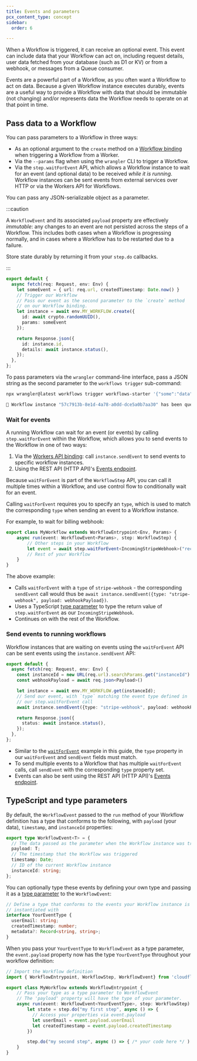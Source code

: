 ```yaml
---
title: Events and parameters
pcx_content_type: concept
sidebar:
  order: 6

---
```



When a Workflow is triggered, it can receive an optional event. This event can include data that your Workflow can act on, including request details, user data fetched from your database (such as D1 or KV) or from a webhook, or messages from a Queue consumer.

Events are a powerful part of a Workflow, as you often want a Workflow to act on data. Because a given Workflow instance executes durably, events are a useful way to provide a Workflow with data that should be immutable (not changing) and/or represents data the Workflow needs to operate on at that point in time.

## Pass data to a Workflow

You can pass parameters to a Workflow in three ways:

* As an optional argument to the `create` method on a [Workflow binding](/workers/wrangler/commands/#trigger) when triggering a Workflow from a Worker.
* Via the `--params` flag when using the `wrangler` CLI to trigger a Workflow.
* Via the `step.waitForEvent` API, which allows a Workflow instance to wait for an event (and optional data) to be received _while it is running_. Workflow instances can be sent events from external services over HTTP or via the Workers API for Workflows.

You can pass any JSON-serializable object as a parameter.

:::caution

A `WorkflowEvent` and its associated `payload` property are effectively _immutable_: any changes to an event are not persisted across the steps of a Workflow. This includes both cases when a Workflow is progressing normally, and in cases where a Workflow has to be restarted due to a failure.

Store state durably by returning it from your `step.do` callbacks.

:::

<TypeScriptExample>

```ts
export default {
  async fetch(req: Request, env: Env) {
    let someEvent = { url: req.url, createdTimestamp: Date.now() }
    // Trigger our Workflow
    // Pass our event as the second parameter to the `create` method
    // on our Workflow binding.
    let instance = await env.MY_WORKFLOW.create({
      id: await crypto.randomUUID(),
      params: someEvent
    });

    return Response.json({
      id: instance.id,
      details: await instance.status(),
    });
  },
};
```

</TypeScriptExample>

To pass parameters via the `wrangler` command-line interface, pass a JSON string as the second parameter to the `workflows trigger` sub-command:

```sh
npx wrangler@latest workflows trigger workflows-starter '{"some":"data"}'
```
```sh output
🚀 Workflow instance "57c7913b-8e1d-4a78-a0dd-dce5a0b7aa30" has been queued successfully
```

### Wait for events

A running Workflow can wait for an event (or events) by calling `step.waitForEvent` within the Workflow, which allows you to send events to the Workflow in one of two ways:

1. Via the [Workers API binding](/workflows/build/workers-api/): call `instance.sendEvent` to send events to specific workflow instances.
2. Using the REST API (HTTP API)'s [Events endpoint](/api/resources/workflows/subresources/instances/subresources/events/methods/create/).

Because `waitForEvent` is part of the `WorkflowStep` API, you can call it multiple times within a Workflow, and use control flow to conditionally wait for an event.

Calling `waitForEvent` requires you to specify an `type`, which is used to match the corresponding `type` when sending an event to a Workflow instance.

For example, to wait for billing webhook:

<TypeScriptExample>

```ts
export class MyWorkflow extends WorkflowEntrypoint<Env, Params> {
	async run(event: WorkflowEvent<Params>, step: WorkflowStep) {
		// Other steps in your Workflow
		let event = await step.waitForEvent<IncomingStripeWebhook>("receive invoice paid webhook from Stripe", { type: "stripe-webhook", timeout: "1 hour" })
		// Rest of your Workflow
	}
}
```

</TypeScriptExample>

The above example:

* Calls `waitForEvent` with a `type` of `stripe-webhook` - the corresponding `sendEvent` call would thus be `await instance.sendEvent({type: "stripe-webhook", payload: webhookPayload})`.
* Uses a TypeScript [type parameter](https://www.typescriptlang.org/docs/handbook/2/generics.html) to type the return value of `step.waitForEvent` as our `IncomingStripeWebhook`.
* Continues on with the rest of the Workflow.

### Send events to running workflows

Workflow instances that are waiting on events using the `waitForEvent` API can be sent events using the `instance.sendEvent` API:

<TypeScriptExample>

```ts
export default {
  async fetch(req: Request, env: Env) {
    const instanceId = new URL(req.url).searchParams.get("instanceId")
    const webhookPayload = await req.json<Payload>()

    let instance = await env.MY_WORKFLOW.get(instanceId);
    // Send our event, with `type` matching the event type defined in
    // our step.waitForEvent call
    await instance.sendEvent({type: "stripe-webhook", payload: webhookPayload})

    return Response.json({
      status: await instance.status(),
    });
  },
};
```

</TypeScriptExample>

* Similar to the [`waitForEvent`](#wait-for-events) example in this guide, the `type` property in our `waitForEvent` and `sendEvent` fields must match.
* To send multiple events to a Workflow that has multiple `waitForEvent` calls, call `sendEvent` with the corresponding `type` property set.
* Events can also be sent using the REST API (HTTP API)'s [Events endpoint](/api/resources/workflows/subresources/instances/subresources/events/methods/create/).

## TypeScript and type parameters

By default, the `WorkflowEvent` passed to the `run` method of your Workflow definition has a type that conforms to the following, with `payload` (your data), `timestamp`, and `instanceId` properties:

```ts
export type WorkflowEvent<T> = {
  // The data passed as the parameter when the Workflow instance was triggered
  payload: T;
  // The timestamp that the Workflow was triggered
  timestamp: Date;
  // ID of the current Workflow instance
  instanceId: string;
};
```

You can optionally type these events by defining your own type and passing it as a [type parameter](https://www.typescriptlang.org/docs/handbook/2/generics.html#working-with-generic-type-variables) to the `WorkflowEvent`:

```ts
// Define a type that conforms to the events your Workflow instance is
// instantiated with
interface YourEventType {
  userEmail: string;
  createdTimestamp: number;
  metadata?: Record<string, string>;
}
```

When you pass your `YourEventType` to `WorkflowEvent` as a type parameter, the `event.payload` property now has the type `YourEventType` throughout your workflow definition:

```ts title="src/index.ts"
// Import the Workflow definition
import { WorkflowEntrypoint, WorkflowStep, WorkflowEvent} from 'cloudflare:workers';

export class MyWorkflow extends WorkflowEntrypoint {
    // Pass your type as a type parameter to WorkflowEvent
    // The 'payload' property will have the type of your parameter.
    async run(event: WorkflowEvent<YourEventType>, step: WorkflowStep) {
        let state = step.do("my first step", async () => {
          // Access your properties via event.payload
          let userEmail = event.payload.userEmail
          let createdTimestamp = event.payload.createdTimestamp
        })

        step.do("my second step", async () => { /* your code here */ )
    }
}
```

<Render file="workflows-type-parameters"/>
